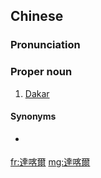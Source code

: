 ==Chinese==
{{zh-forms|s=达喀尔|gloss=-}}

===Pronunciation===
{{zh-pron
|m=Dákā'ěr
|c=daat6 kaa3 ji5,daat6 haak3 ji5
|mn=qz:Ta̍t-khiak-ní/xm:Ta̍t-khek-ní/zz:Ta̍t-khek-jíⁿ
|cat=pn
}}

===Proper noun===
{{zh-proper noun}}

# [[Dakar]] {{gloss|the capital of Senegal}}

====Synonyms====
* {{qualifier|Taiwan}} {{zh-l|達卡}}

{{zh-cat|Capital cities}}

[[fr:達喀爾]]
[[mg:達喀爾]]
